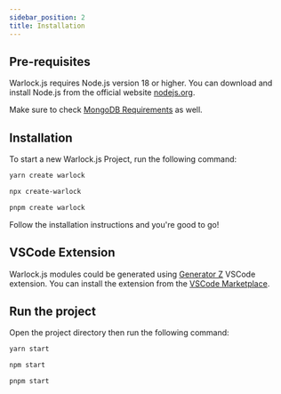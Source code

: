 ```yaml
---
sidebar_position: 2
title: Installation
---
```



## Pre-requisites

Warlock.js requires Node.js version <span className="text-primary">18</span> or higher. You can download and install Node.js from the official website [nodejs.org](https://nodejs.org/).

Make sure to check [MongoDB Requirements](./../../cascade/getting-started/installation.mdx) as well.

## Installation

To start a new Warlock.js Project, run the following command:

<Tabs>
  <TabItem value="Yarn" label="Yarn">

```bash
yarn create warlock
```

  </TabItem>
  <TabItem value="NPM" label="NPM">

```bash
npx create-warlock
```

  </TabItem>
  <TabItem value="Pnpm" label="Pnpm">

```bash
pnpm create warlock
```

  </TabItem>
</Tabs>

Follow the installation instructions and you're good to go!

## VSCode Extension

Warlock.js modules could be generated using [Generator Z](https://marketplace.visualstudio.com/items?itemName=hassanzohdy.gnz) VSCode extension. You can install the extension from the [VSCode Marketplace](https://marketplace.visualstudio.com/items?itemName=hassanzohdy.gnz).

## Run the project

Open the project directory then run the following command:

<Tabs>
  <TabItem value="Yarn" label="Yarn">

```bash
yarn start
```

  </TabItem>
  <TabItem value="NPM" label="NPM">

```bash
npm start
```

  </TabItem>
  <TabItem value="Pnpm" label="Pnpm">

```bash
pnpm start
```

  </TabItem>
</Tabs>
